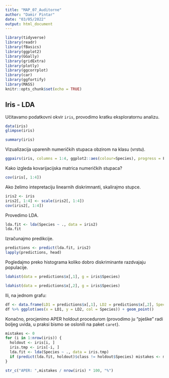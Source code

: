 ---
title: "MAP_07_Auditorne"
author: "Damir Pintar"
date: "03/05/2022"
output: html_document
---

```{r setup, include=FALSE}
library(tidyverse)
library(readr)
library(fBasics)
library(ggplot2)
library(GGally)
library(gridExtra)
library(plotly)
library(ggcorrplot)
library(car)
library(ggfortify)
library(MASS)
knitr::opts_chunk$set(echo = TRUE)
```

## Iris - LDA

Učitavamo podatkovni okvir `iris`, provodimo kratku eksploratornu analizu.

```{r}
data(iris)
glimpse(iris)
```

```{r}
summary(iris)
```

Vizualizacija uparenih numeričkih stupaca obzirom na klasu (vrstu).


```{r}
ggpairs(iris, columns = 1:4, ggplot2::aes(colour=Species), progress = F)
```

Kako izgleda kovarijacijska matrica numeričkih stupaca?

```{r}
cov(iris[, 1:4])
```

Ako želimo intepretaciju linearnih diskrimnanti, skalirajmo stupce.


```{r}
iris2 <- iris
iris2[, 1:4] <- scale(iris2[, 1:4])
cov(iris2[, 1:4])
```

Provedimo LDA.


```{r}
lda.fit <- lda(Species ~ ., data = iris2)
lda.fit
```

Izračunajmo predikcije.


```{r}
predictions <- predict(lda.fit, iris2)
lapply(predictions, head)
```

Pogledajmo preko histograma koliko dobro diskriminante razdvajaju populacije.


```{r}
ldahist(data = predictions$x[,1], g = iris$Species)
```

```{r}
ldahist(data = predictions$x[,2], g = iris$Species)
```

Ili, na jednom grafu:

```{r}
df <- data.frame(LD1 = predictions$x[,1], LD2 = predictions$x[,2], Species = iris$Species)
df %>% ggplot(aes(x = LD1, y = LD2, col = Species)) + geom_point()
```


Konačno, procjenimo APER holdout procedurom (provodimo ju "pješke" radi boljeg uvida, u praksi bismo se oslonili na paket `caret`).



```{r}
mistakes <- 0
for (i in 1:nrow(iris)) {
  holdout <- iris[i, ]
  iris.tmp <- iris[-i, ]
  lda.fit <- lda(Species ~ ., data = iris.tmp)
  if (predict(lda.fit, holdout)$class != holdout$Species) mistakes <- mistakes + 1 
}

str_c("APER: ",mistakes / nrow(iris) * 100, "%")
```

